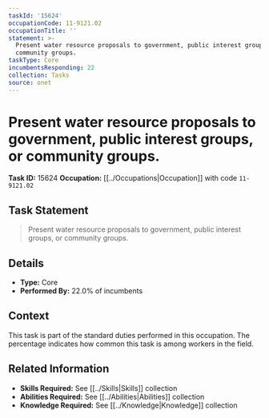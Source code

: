 ```yaml
---
taskId: '15624'
occupationCode: 11-9121.02
occupationTitle: ''
statement: >-
  Present water resource proposals to government, public interest groups, or
  community groups.
taskType: Core
incumbentsResponding: 22
collection: Tasks
source: onet
---
```

# Present water resource proposals to government, public interest groups, or community groups.

**Task ID:** 15624
**Occupation:** [[../Occupations|Occupation]] with code `11-9121.02`

## Task Statement

> Present water resource proposals to government, public interest groups, or community groups.

## Details

- **Type:** Core
- **Performed By:** 22.0% of incumbents

## Context

This task is part of the standard duties performed in this occupation. The percentage indicates how common this task is among workers in the field.

## Related Information

- **Skills Required:** See [[../Skills|Skills]] collection
- **Abilities Required:** See [[../Abilities|Abilities]] collection
- **Knowledge Required:** See [[../Knowledge|Knowledge]] collection
